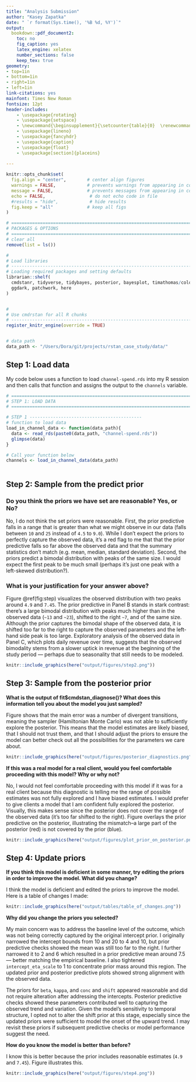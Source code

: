 ```yaml
---
title: "Analysis Submission"
author: "Kasey Zapatka"
date: " `r format(Sys.time(), '%B %d, %Y')`"
output:
  bookdown::pdf_document2:
    toc: no
    fig_caption: yes
    latex_engine: xelatex
    number_sections: false
    keep_tex: true
geometry:
- top=1in
- bottom=1in
- right=1in
- left=1in
link-citations: yes
mainfont: Times New Roman
fontsize: 12pt
header-includes:
    - \usepackage{rotating}
    - \usepackage{setspace}
    - \newcommand{\beginsupplement}{\setcounter{table}{0}  \renewcommand{\thetable}{A\arabic{table}} \setcounter{figure}{0} \renewcommand{\thefigure}{A\arabic{figure}}}
    - \usepackage{lineno}
    - \usepackage{fancyhdr}
    - \usepackage{caption}
    - \usepackage{float}
    - \usepackage[section]{placeins}
   
---
```


```r

knitr::opts_chunk$set(
  fig.align = "center",        # center align figures
  warnings = FALSE,            # prevents warnings from appearing in code chunk
  message = FALSE,             # prevents messages from appearing in code chunk
  echo = FALSE,                 # do not echo code in file
  #results = "hide",            # hide results
  fig.keep = "all"             # keep all figs
)

```

```r
# ==========================================================================
# PACKAGES & OPTIONS
# ==========================================================================
# clear all
remove(list = ls())

#
# Load libraries
# --------------------------------------------------------------------------
# Loading required packages and setting defaults
librarian::shelf(
  cmdstanr, tidyverse, tidybayes, posterior, bayesplot, timathomas/colorout,
  ggdark, patchwork, here
)


#
# Use cmdrstan for all R chunks
# --------------------------------------------------------------------------
register_knitr_engine(override = TRUE)


# data path
data_path <- "/Users/Dora/git/projects/rstan_case_study/data/" 

```

## Step 1: Load data {-}

My code below uses a function to load `channel-spend.rds` into my R session and then calls that function and assigns the output to the `channels` variable.

```r

# ==========================================================================
# STEP 1: LOAD DATA
# ==========================================================================

# STEP 1 -------------------------------------------
# function to load data
load_in_channel_data <- function(data_path){
  data <- read_rds(paste0(data_path, "channel-spend.rds"))
  glimpse(data)
}

# Call your function below
channels <- load_in_channel_data(data_path)
  
```


\newpage

## Step 2: Sample from the predict prior  {-}


### Do you think the priors we have set are reasonable? Yes, or No?

No, I do not think the set priors were reasonable. First, the prior predictive falls in a range that is greater than what we might observe in our data (falls between `10` and `25` instead of `4.5` to `9.0`). While I don't expect the priors to perfectly capture the observed data, it's a red flag to me that that the prior predictive falls so far above the observed data and that the summary statistics don't match (e.g. mean, median, standard deviation). Second, the priors predict a bimodal distribution with peaks of the same size. I would expect the first peak to be much small (perhaps it's just one peak with a left-skewed distribution?). 

### What is your justification for your answer above?

Figure \@ref(fig:step) visualizes the observed distribution with two peaks around `4.9` and `7.45`. The prior predictive in Panel B stands in stark contrast: there's a large bimodal distribution with peaks much higher than in the observed data (`~13` and `~23`), shifted to the right `~7`, and of the same size. Although the prior captures the bimodal shape of the observed data, it is shifted too far to the right to capture the observed parameters and the left-hand side peak is too large. Exploratory analysis of the observed data in Panel C, which plots daily revenue over time, suggests that the observed bimodality stems from a slower uptick in revenue at the beginning of the study period — perhaps due to seasonality that still needs to be modeled.

```r
 
knitr::include_graphics(here("output/figures/step2.png"))

```


\newpage

## Step 3: Sample from the posterior prior {-}

**What is the output of fit$cmdstan_diagnose()? What does this information tell you about the model you just sampled?**

Figure \ref{fig:diagnose} shows that the main error was a number of divergent transitions, meaning the sampler (Hamiltonian Monte Carlo) was not able to sufficiently explore the posterior. This means that the model estimates are likely biased, that I should not trust them, and that I should adjust the priors to ensure the model can better check out all the possibilities for the parameters we care about. 


```r
 
knitr::include_graphics(here("output/figures/posterior_diagnostics.png"))

```


**If this was a real model for a real client, would you feel comfortable proceeding with this model? Why or why not?**

No, I would not feel comfortable proceeding with this model if it was for a real client because this diagnostic is telling me the range of possible estimates was not fully explored and I have biased estimates. I would prefer to give clients a model that I am confident fully explored the posterior. Visually, this makes sense since the posterior does not cover the range of the observed data (it's too far shifted to the right). Figure \ref{fig:prioronposterior} overlays the prior predictive on the posterior, illustrating the mismatch--a large part of the posterior (red) is not covered by the prior (blue).

```r
 
knitr::include_graphics(here("output/figures/plot_prior_on_posterior.png"))

```

\newpage

## Step 4: Update priors {-}

**If you think this model is deficient in some manner, try editing the priors in order to improve the model. What did you change?**

I think the model is deficient and edited the priors to improve the model. Here is a table of changes I made:

```r
 
knitr::include_graphics(here("output/tables/table_of_changes.png"))

```

**Why did you change the priors you selected?**

My main concern was to address the baseline level of the outcome, which was not being correctly captured by the original intercept prior. I originally narrowed the intercept bounds from $10$ and $20$ to $4$ and $10$, but prior predictive checks showed the mean was still too far to the right. I further narrowed it to $2$ and $6$ which resulted in a prior predictive mean around $7.5$ — better matching the empirical baseline. I also tightened `intercept_eta_scale` to $1$ to concentrate prior mass around this region. The updated prior and posterior predictive plots showed strong alignment with the observed data.
 
The priors for `beta`, `kappa`, and `conc` and `shift` appeared reasonable and did not require alteration after addressing the intercepts. Posterior predictive checks showed these parameters contributed well to capturing the observed trend and variation. Given the model's sensitivity to temporal structure, I opted not to alter the shift prior at this stage, especially since the updated priors were sufficient to model the onset of the upward trend. I may revisit these priors if subsequent predictive checks or model performance suggest the need.

**How do you know the model is better than before?**

I know this is better because the prior includes reasonable estimates (`4.9` and `7.45`). Figure \ref{fig:prioronposteriorupdated} illustrates this. 


```r
 
knitr::include_graphics(here("output/figures/step4.png"))

```
